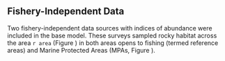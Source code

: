 ## Fishery-Independent Data

Two fishery-independent data sources with indices of abundance were included in the base model. These surveys sampled rocky habitat across the area `r area` (Figure \ref{fig:survey-locations}) in both areas opens to fishing (termed reference areas) and Marine Protected Areas (MPAs, Figure \ref{fig:ref-mpa}).
